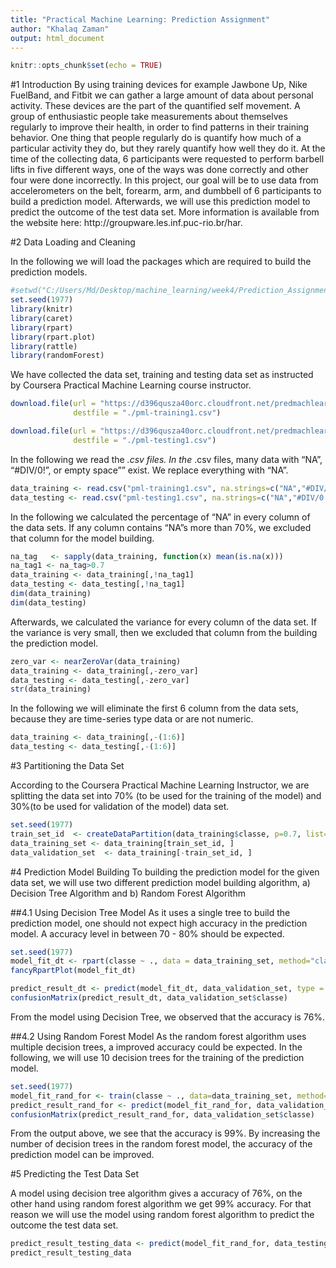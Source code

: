 ```yaml
---
title: "Practical Machine Learning: Prediction Assignment"
author: "Khalaq Zaman"
output: html_document
---
```


```r
knitr::opts_chunk$set(echo = TRUE)
```
#1 Introduction
By using training devices for example Jawbone Up, Nike FuelBand, and Fitbit we can  gather a large amount of data about personal activity. These devices are the part of the quantified self movement. A group of enthusiastic people  take measurements about themselves regularly to improve their health, in order to find patterns in their training  behavior. One thing that people regularly do is quantify how much of a particular activity they do, but they rarely quantify how well they do it. At the time of the collecting data, 6 participants were requested to perform barbell lifts in five different ways, one of the ways was done correctly and other four were done incorrectly.  In this project, our goal will be to use data from accelerometers on the belt, forearm, arm, and dumbbell of 6 participants to build a prediction model. Afterwards, we will use this prediction model to predict the outcome of the test data set.   More information is available from the website here: http://groupware.les.inf.puc-rio.br/har.







#2 Data Loading and Cleaning

In the following we will load the packages which are required to build the prediction models.   

```r
#setwd("C:/Users/Md/Desktop/machine_learning/week4/Prediction_Assignment_WriteUp")
set.seed(1977)
library(knitr)
library(caret)
library(rpart)
library(rpart.plot)
library(rattle)
library(randomForest)
```

We have collected the data set, training and testing data set as instructed by Coursera Practical Machine Learning course instructor.  
```r
download.file(url = "https://d396qusza40orc.cloudfront.net/predmachlearn/pml-training.csv", 
              destfile = "./pml-training1.csv")

download.file(url = "https://d396qusza40orc.cloudfront.net/predmachlearn/pml-testing.csv", 
              destfile = "./pml-testing1.csv")

```
In the following we read the *.csv files. In the *.csv files, many data with "NA", "#DIV/0!", or empty space""  exist. We replace everything with "NA".
```r
data_training <- read.csv("pml-training1.csv", na.strings=c("NA","#DIV/0!",""))
data_testing <- read.csv("pml-testing1.csv", na.strings=c("NA","#DIV/0!",""))
```
In the following we calculated the percentage of "NA" in every column of the data sets. If any column contains "NA"s more than 70%, we excluded that column for the model building.

```r
na_tag   <- sapply(data_training, function(x) mean(is.na(x)))
na_tag1 <- na_tag>0.7
data_training <- data_training[,!na_tag1]
data_testing <- data_testing[,!na_tag1]
dim(data_training)
dim(data_testing)
```

Afterwards, we calculated the variance for every column of the data set. If the variance is very small, then we excluded that column from the building the prediction model.
```r
zero_var <- nearZeroVar(data_training)
data_training <- data_training[,-zero_var]
data_testing <- data_testing[,-zero_var]
str(data_training)
```
In the following we will eliminate the first 6 column from the data sets, because they are  time-series type data or are not numeric.
```r
data_training <- data_training[,-(1:6)]
data_testing <- data_testing[,-(1:6)]
```
#3 Partitioning the Data Set


According to the Coursera Practical Machine Learning Instructor, we are splitting the data set into 70% (to be used for the training of the model) and 30%(to be used for validation of the model) data set.

```r
set.seed(1977)
train_set_id  <- createDataPartition(data_training$classe, p=0.7, list=FALSE)
data_training_set <- data_training[train_set_id, ]
data_validation_set  <- data_training[-train_set_id, ]

```
#4 Prediction Model Building
To building the prediction model for the given data set, we will use two  different prediction model building algorithm, a) Decision Tree Algorithm and b) Random Forest Algorithm

##4.1 Using Decision Tree Model
As it uses a single tree to build the prediction model, one should not expect high accuracy in the prediction model. A accuracy level in between 70 - 80% should be expected.
```r
set.seed(1977)
model_fit_dt <- rpart(classe ~ ., data = data_training_set, method="class")
fancyRpartPlot(model_fit_dt)
```


```r
predict_result_dt <- predict(model_fit_dt, data_validation_set, type = "class")
confusionMatrix(predict_result_dt, data_validation_set$classe)
```
From the model using Decision Tree, we observed that the accuracy is 76%.

##4.2 Using Random Forest Model
As the random forest algorithm uses multiple decision trees, a improved accuracy could be expected. In the following, we will use 10 decision trees for the training of the prediction model.  
```r
set.seed(1977)
model_fit_rand_for <- train(classe ~ ., data=data_training_set, method="rf", ntree=10, importance = T, trControl = trainControl(method = "cv", classProbs=TRUE,savePredictions=TRUE,allowParallel=TRUE, number = 10))
predict_result_rand_for <- predict(model_fit_rand_for, data_validation_set)
confusionMatrix(predict_result_rand_for, data_validation_set$classe)
```
From the output above, we see that the accuracy is 99%. By increasing the number of decision trees in the random forest model, the accuracy of the prediction model can be improved.

#5 Predicting the Test Data Set 

A model using decision tree algorithm gives a accuracy of 76%, on the other hand using random forest algorithm we get 99% accuracy. For that reason we will use the model using random forest algorithm to predict the outcome the test data set.
```r
predict_result_testing_data <- predict(model_fit_rand_for, data_testing)
predict_result_testing_data

```


